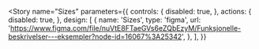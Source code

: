 <!-- palette.mdx -->


<Meta title="Designtokens/Sizes" />

<Story
  name="Sizes"
  parameters={{
    controls: {
      disabled: true,
    },
    actions: {
      disabled: true,
    },
    design: [
      {
        name: 'Sizes',
        type: 'figma',
        url: 'https://www.figma.com/file/nuVtE8FTaeGVs6eZQbEzyM/Funksjonelle-beskrivelser---eksempler?node-id=16067%3A25342',
      },
    ],
  }}
>
  <SizesTokenExamplesGenerator />
</Story>
